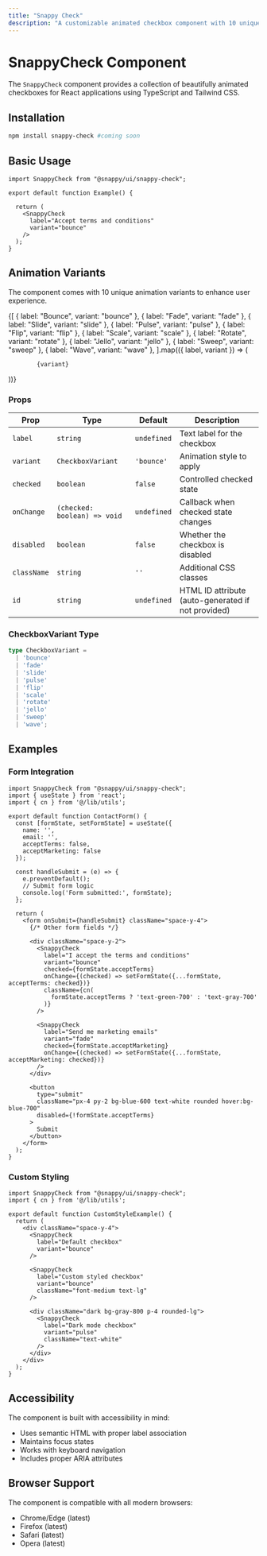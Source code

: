 ```yaml
---
title: "Snappy Check"
description: "A customizable animated checkbox component with 10 unique animation variants"
---
```




# SnappyCheck Component

The `SnappyCheck` component provides a collection of beautifully animated checkboxes for React applications using TypeScript and Tailwind CSS.

## Installation

```bash
npm install snappy-check #coming soon
```

## Basic Usage

```tsx
import SnappyCheck from "@snappy/ui/snappy-check";

export default function Example() {
  
  return (
    <SnappyCheck
      label="Accept terms and conditions"
      variant="bounce"
    />
  );
}
```

## Animation Variants

The component comes with 10 unique animation variants to enhance user experience.

<div className="flex flex-wrap gap-6 my-8">
  {[
    { label: "Bounce", variant: "bounce" },
    { label: "Fade", variant: "fade" },
    { label: "Slide", variant: "slide" },
    { label: "Pulse", variant: "pulse" },
    { label: "Flip", variant: "flip" },
    { label: "Scale", variant: "scale" },
    { label: "Rotate", variant: "rotate" },
    { label: "Jello", variant: "jello" },
    { label: "Sweep", variant: "sweep" },
    { label: "Wave", variant: "wave" },
  ].map(({ label, variant }) => (
    <div
      key={variant}
      className="flex flex-col items-center gap-2 p-4 bg-gray-50 dark:bg-gray-800 rounded-lg"
    >
      <SnappyCheck label={label} variant={variant} />
      <code className="text-sm bg-gray-100 dark:bg-gray-700 text-gray-800 dark:text-gray-200 px-2 py-1 rounded">
        {variant}
      </code>
    </div>
  ))}
</div>



### Props

| Prop | Type | Default | Description |
| ---- | ---- | ------- | ----------- |
| `label` | `string` | `undefined` | Text label for the checkbox |
| `variant` | `CheckboxVariant` | `'bounce'` | Animation style to apply |
| `checked` | `boolean` | `false` | Controlled checked state |
| `onChange` | `(checked: boolean) => void` | `undefined` | Callback when checked state changes |
| `disabled` | `boolean` | `false` | Whether the checkbox is disabled |
| `className` | `string` | `''` | Additional CSS classes |
| `id` | `string` | `undefined` | HTML ID attribute (auto-generated if not provided) |

### CheckboxVariant Type

```typescript
type CheckboxVariant =
  | 'bounce'
  | 'fade'
  | 'slide'
  | 'pulse'
  | 'flip'
  | 'scale'
  | 'rotate'
  | 'jello'
  | 'sweep'
  | 'wave';
```

## Examples

### Form Integration

```tsx
import SnappyCheck from "@snappy/ui/snappy-check";
import { useState } from 'react';
import { cn } from '@/lib/utils';

export default function ContactForm() {
  const [formState, setFormState] = useState({
    name: '',
    email: '',
    acceptTerms: false,
    acceptMarketing: false
  });
  
  const handleSubmit = (e) => {
    e.preventDefault();
    // Submit form logic
    console.log('Form submitted:', formState);
  };
  
  return (
    <form onSubmit={handleSubmit} className="space-y-4">
      {/* Other form fields */}
      
      <div className="space-y-2">
        <SnappyCheck
          label="I accept the terms and conditions"
          variant="bounce"
          checked={formState.acceptTerms}
          onChange={(checked) => setFormState({...formState, acceptTerms: checked})}
          className={cn(
            formState.acceptTerms ? 'text-green-700' : 'text-gray-700'
          )}
        />
        
        <SnappyCheck
          label="Send me marketing emails"
          variant="fade"
          checked={formState.acceptMarketing}
          onChange={(checked) => setFormState({...formState, acceptMarketing: checked})}
        />
      </div>
      
      <button 
        type="submit"
        className="px-4 py-2 bg-blue-600 text-white rounded hover:bg-blue-700"
        disabled={!formState.acceptTerms}
      >
        Submit
      </button>
    </form>
  );
}
```

### Custom Styling

```tsx
import SnappyCheck from "@snappy/ui/snappy-check";
import { cn } from '@/lib/utils';

export default function CustomStyleExample() {
  return (
    <div className="space-y-4">
      <SnappyCheck
        label="Default checkbox"
        variant="bounce"
      />
      
      <SnappyCheck
        label="Custom styled checkbox"
        variant="bounce"
        className="font-medium text-lg"
      />
      
      <div className="dark bg-gray-800 p-4 rounded-lg">
        <SnappyCheck
          label="Dark mode checkbox"
          variant="pulse"
          className="text-white"
        />
      </div>
    </div>
  );
}
```

## Accessibility

The component is built with accessibility in mind:

- Uses semantic HTML with proper label association
- Maintains focus states
- Works with keyboard navigation
- Includes proper ARIA attributes


## Browser Support

The component is compatible with all modern browsers:

- Chrome/Edge (latest)
- Firefox (latest)
- Safari (latest)
- Opera (latest)